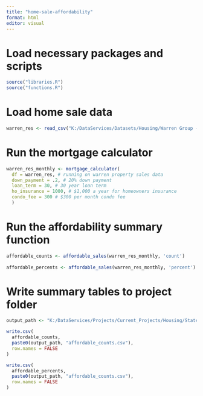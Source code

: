 ```yaml
---
title: "home-sale-affordability"
format: html
editor: visual
---
```


# Load necessary packages and scripts

```r
source("libraries.R")
source("functions.R")
```

# Load home sale data

```r
warren_res <- read_csv("K:/DataServices/Datasets/Housing/Warren Group - Home Sales/Data/Tabular/Modified/20240314_warren_group_2000_2023_residential_final.csv")
```

# Run the mortgage calculator

```r
warren_res_monthly <- mortgage_calculator(
  df = warren_res, # running on warren property sales data
  down_payment = .2, # 20% down payment
  loan_term = 30, # 30 year loan term
  ho_insurance = 1000, # $1,000 a year for homeowners insurance
  condo_fee = 300 # $300 per month condo fee
  )
```

# Run the affordability summary function

```r
affordable_counts <- affordable_sales(warren_res_monthly, 'count')
  
affordable_percents <- affordable_sales(warren_res_monthly, 'percent')
```

# Write summary tables to project folder

```r
output_path <- "K:/DataServices/Projects/Current_Projects/Housing/StatewideHousingPlan/04_Analysis/Data/Working/sales affordable to middle income buyers/"

write.csv(
  affordable_counts,
  paste0(output_path, "affordable_counts.csv"),
  row.names = FALSE
)

write.csv(
  affordable_percents,
  paste0(output_path, "affordable_counts.csv"),
  row.names = FALSE
)

```


